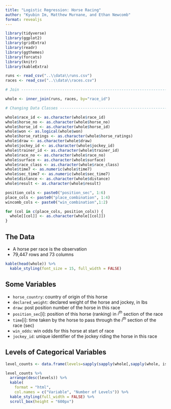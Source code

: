 ---
title: "Logistic Regression: Horse Racing"
author: "Kyubin Im, Matthew Murnane, and Ethan Newcomb"
format: revealjs
---

```{r include=FALSE}
library(tidyverse)
library(ggplot2)
library(gridExtra)
library(readr)
library(ggthemes)
library(forcats)
library(knitr)
library(kableExtra)
```

```{r}
runs <- read_csv("..\\data\\runs.csv")
races <- read_csv("..\\data\\races.csv")

# Join --------------------------------------------------------------------

whole <- inner_join(runs, races, by="race_id")

# Changing Data Classes ---------------------------------------------------

whole$race_id <- as.character(whole$race_id)
whole$horse_no <- as.character(whole$horse_no)
whole$horse_id <- as.character(whole$horse_id)
whole$won <- as.logical(whole$won)
whole$horse_ratings <- as.character(whole$horse_ratings)
whole$draw <- as.character(whole$draw)
whole$jockey_id <- as.character(whole$jockey_id)
whole$trainer_id <- as.character(whole$trainer_id)
whole$race_no <- as.character(whole$race_no)
whole$surface <- as.character(whole$surface)
whole$race_class <- as.character(whole$race_class)
whole$time7 <- as.numeric(whole$time7)
whole$sec_time7 <- as.numeric(whole$sec_time7)
whole$distance <- as.character(whole$distance)
whole$result <- as.character(whole$result)

position_cols <- paste0("position_sec", 1:6)
place_cols <- paste0("place_combination", 1:4)
wincomb_cols <- paste0("win_combination",1:2)

for (col in c(place_cols, position_cols)) {
  whole[[col]] <- as.character(whole[[col]])
}
```

## The Data

- A horse per race is the observation
- 79,447 rows and 73 columns

```{r}
kable(head(whole)) %>%
  kable_styling(font_size = 15, full_width = FALSE)
```

## Some Variables

- `horse_country`: country of origin of this horse
- `declared_weight`: declared weight of the horse and jockey, in lbs
- `draw`: post position number of the horse in this race
- `position_sec`[i]:  position of this horse (ranking) in $i^{th}$ section of the race
- `time`[i]: time taken by the horse to pass through the $i^{th}$ section of the race (sec)
- `win_odds`: win odds for this horse at start of race
- `jockey_id`: unique identifier of the jockey riding the horse in this race

## Levels of Categorical Variables

```{r}
level_counts <- data.frame(levels=sapply(sapply(whole[,sapply(whole, is.character)], unique), length))

level_counts %>% 
  arrange(desc(levels)) %>% 
  kable(
    format = "html",
    col.names = c("Variable", "Number of Levels")) %>%
  kable_styling(full_width = FALSE) %>%
  scroll_box(height = "600px") 
```

